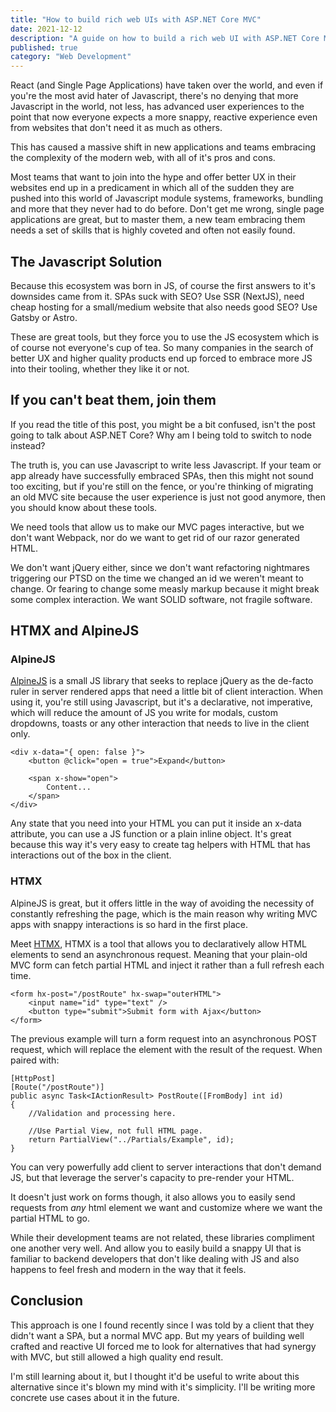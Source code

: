 ```yaml
---
title: "How to build rich web UIs with ASP.NET Core MVC"
date: 2021-12-12
description: "A guide on how to build a rich web UI with ASP.NET Core MVC using HTMX and AlpineJS"
published: true
category: "Web Development"
---
```


React (and Single Page Applications) have taken over the world, and even if you're the most avid hater of Javascript, there's no denying that more Javascript in the world, not less, has advanced user experiences to the point that now everyone expects a more snappy, reactive experience even from websites that don't need it as much as others.

This has caused a massive shift in new applications and teams embracing the complexity of the modern web, with all of it's pros and cons.

Most teams that want to join into the hype and offer better UX in their websites end up in a predicament in which all of the sudden they are pushed into this world of Javascript module systems, frameworks, bundling and more that they never had to do before. Don't get me wrong, single page applications are great, but to master them, a new team embracing them needs a set of skills that is highly coveted and often not easily found.

## The Javascript Solution

Because this ecosystem was born in JS, of course the first answers to it's downsides came from it. SPAs suck with SEO? Use SSR (NextJS), need cheap hosting for a small/medium website that also needs good SEO? Use Gatsby or Astro.

These are great tools, but they force you to use the JS ecosystem which is of course not everyone's cup of tea. So many companies in the search of better UX and higher quality products end up forced to embrace more JS into their tooling, whether they like it or not.

## If you can't beat them, join them

If you read the title of this post, you might be a bit confused, isn't the post going to talk about ASP.NET Core? Why am I being told to switch to node instead?

The truth is, you can use Javascript to write less Javascript. If your team or app already have successfully embraced SPAs, then this might not sound too exciting, but if you're still on the fence, or you're thinking of migrating an old MVC site because the user experience is just not good anymore, then you should know about these tools.


We need tools that allow us to make our MVC pages interactive, but we don't want Webpack, nor do we want to get rid of our razor generated HTML.

We don't want jQuery either, since we don't want refactoring nightmares triggering our PTSD on the time we changed an id we weren't meant to change. Or fearing to change some measly markup because it might break some complex interaction. We want SOLID software, not fragile software.

## HTMX and AlpineJS

### AlpineJS

[AlpineJS](https://alpinejs.dev/) is a small JS library that seeks to replace jQuery as the de-facto ruler in server rendered apps that need a little bit of client interaction. When using it, you're still using Javascript, but it's a declarative, not imperative, which will reduce the amount of JS you write for modals, custom dropdowns, toasts or any other interaction that needs to live in the client only.

    <div x-data="{ open: false }">
        <button @click="open = true">Expand</button>
 
        <span x-show="open">
            Content...
        </span>
    </div>

Any state that you need into your HTML you can put it inside an x-data attribute, you can use a JS function or a plain inline object. It's great because this way it's very easy to create tag helpers with HTML that has interactions out of the box in the client.

### HTMX

AlpineJS is great, but it offers little in the way of avoiding the necessity of constantly refreshing the page, which is the main reason why writing MVC apps with snappy interactions is so hard in the first place.

Meet [HTMX](https://htmx.org/), HTMX is a tool that allows you to declaratively allow HTML elements to send an asynchronous request. Meaning that your plain-old MVC form can fetch partial HTML and inject it rather than a full refresh each time.

    <form hx-post="/postRoute" hx-swap="outerHTML">
        <input name="id" type="text" />
        <button type="submit">Submit form with Ajax</button>
    </form>

The previous example will turn a form request into an asynchronous POST request, which will replace the element with the result of the request. When paired with:

    [HttpPost]
    [Route("/postRoute")]
    public async Task<IActionResult> PostRoute([FromBody] int id)
    {
        //Validation and processing here.

        //Use Partial View, not full HTML page.
        return PartialView("../Partials/Example", id);
    }

You can very powerfully add client to server interactions that don't demand JS, but that leverage the server's capacity to pre-render your HTML.

It doesn't just work on forms though, it also allows you to easily send requests from _any_ html element we want and customize where we want the partial HTML to go. 

While their development teams are not related, these libraries compliment one another very well. And allow you to easily build a snappy UI that is familiar to backend developers that don't like dealing with JS and also happens to feel fresh and modern in the way that it feels.

## Conclusion

This approach is one I found recently since I was told by a client that they didn't want a SPA, but a normal MVC app. But my years of building well crafted and reactive UI forced me to look for alternatives that had synergy with MVC, but still allowed a high quality end result.

I'm still learning about it, but I thought it'd be useful to write about this alternative since it's blown my mind with it's simplicity. I'll be writing more concrete use cases about it in the future.